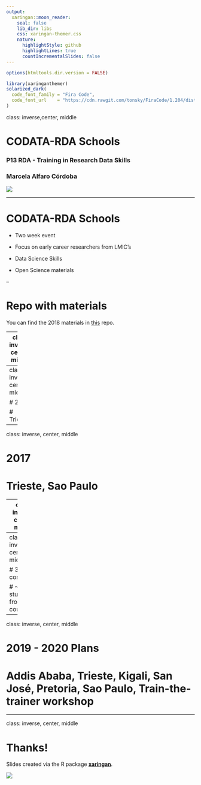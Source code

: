 ```yaml
---
output:
  xaringan::moon_reader:
    seal: false
    lib_dir: libs
    css: xaringan-themer.css
    nature:
      highlightStyle: github
      highlightLines: true
      countIncrementalSlides: false
---
```


```r
options(htmltools.dir.version = FALSE)
```

```r
library(xaringanthemer)
solarized_dark(
  code_font_family = "Fira Code",
  code_font_url    = "https://cdn.rawgit.com/tonsky/FiraCode/1.204/distr/fira_code.css"
)
```
class: inverse,center, middle

# CODATA-RDA Schools

### P13 RDA - Training in Research Data Skills

### Marcela Alfaro Córdoba

![](http://www.estadistica.ucr.ac.cr/images/EEST/Logos/Escuela-con-UCR.png)

---

# CODATA-RDA Schools

* Two week event

* Focus on early career researchers from LMIC's

* Data Science Skills
 
* Open Science materials

--

# Repo with materials

You can find the 2018 materials in [this](https://github.com/CODATA-RDA-DataScienceSchools/Materials/blob/master/docs/index.md) repo.

---
class: inverse, center, middle

background-image: url(curriculum.png)
background-size: 500px
background-position: 50% 70%


---
class: inverse, center, middle

# 2016

# Trieste

---
class: inverse, center, middle

# 2017 

# Trieste, Sao Paulo

---
class: inverse, center, middle

# 2018 

# Trieste, Kigali, Sao Paulo

---
class: inverse, center, middle

# 3 continents

# ~250 students from 40 countries

---
class: inverse, center, middle

# 2019 - 2020 Plans 

# Addis Ababa, Trieste, Kigali, San José, Pretoria, Sao Paulo, Train-the-trainer workshop

---
class: inverse, center, middle

# Thanks!

Slides created via the R package [**xaringan**](https://github.com/yihui/xaringan).


![](https://mirrors.creativecommons.org/presskit/buttons/80x15/png/by.png)
